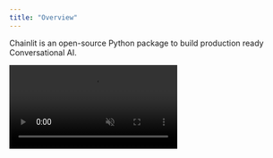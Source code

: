 ```yaml
---
title: "Overview"
---
```


Chainlit is an open-source Python package to build production ready Conversational AI.

<Frame caption="Build Conversational AI with Chainlit">
  <video
    controls
    autoPlay
    loop
    muted
    src="https://github.com/Chainlit/chainlit/assets/13104895/cbcb8078-ab4d-4e4c-8e4e-7aaa51ca1fd0"
  />
</Frame>

## Key features

1. [Build fast:](/examples/openai-sql) Integrate seamlessly with an existing code base or start from scratch in minutes

2. [Multi Platform:](/deploy/overview) Write your assistant logic once, use everywhere

3. [Data persistence:](/data-persistence/overview) Collect, monitor and analyze data from your users

4. [Visualize multi-steps reasoning:](/concepts/step) Understand the intermediary steps that produced an output at a glance

## Integrations

Chainlit is compatible with all Python programs and libraries. That being said, it comes with a set of integrations with popular libraries and frameworks.

<CardGroup cols={2}>
  <Card
  title="OpenAI"
  icon="circle"
  color="#dddddd"
  href="/integrations/openai">
    Learn how to explore your OpenAI calls in Chainlit.
  </Card>

<Card
  title="OpenAI Assistant"
  icon="circle"
  color="#F80061"
  href="https://github.com/Chainlit/openai-assistant"
>
  Learn how to integrate your OpenAI Assistants with Chainlit.
</Card>

<Card
  title="Mistral AI"
  icon="circle"
  color="#ea5a0c"
  href="/integrations/mistralai"
>
  Learn how to use any Mistral AI calls in Chainlit.
</Card>

<Card
  title="Llama Index"
  icon="circle"
  color="#0285c7"
  href="/integrations/llama-index"
>
  Learn how to integrate your Llama Index code with Chainlit.
</Card>

<Card
  title="LangChain"
  icon="circle"
  color="#3afadc"
  href="/integrations/langchain"
>
  Learn how to use any LangChain agent with Chainlit.
</Card>

<Card
  title="Autogen"
  icon="circle"
  color="#F80061"
  href="https://github.com/Chainlit/cookbook/tree/main/pyautogen"
>
  Learn how to integrate your Autogen agents with Chainlit.
</Card>

<Card
  title="Haystack"
  icon="circle"
  color="#16a34a"
  href="/integrations/haystack"
>
  Learn how to integrate your Haystack code with Chainlit.
</Card>

</CardGroup>
